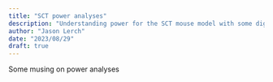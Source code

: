 ```yaml
---
title: "SCT power analyses"
description: "Understanding power for the SCT mouse model with some digressions into power analyses in general"
author: "Jason Lerch"
date: "2023/08/29"
draft: true
---
```


Some musing on power analyses
